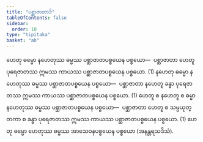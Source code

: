 ```yaml
---
title: "ပစ္ဆာဇာတာဒိ"
tableOfContents: false
sidebar:
  order: 10
type: "tipitaka"
basket: "ab"
---
```



<DynamicBreadcrumb />

<Division number="32">

<Paragraph number="84">
ဟေတု ဓမ္မော နဟေတုဿ ဓမ္မဿ ပစ္ဆာဇာတပစ္စယေန ပစ္စယော—  ပစ္ဆာဇာတာ ဟေတူ ပုရေဇာတဿ ဣမဿ ကာယဿ ပစ္ဆာဇာတပစ္စယေန ပစ္စယော. (1)
</Paragraph>

<Paragraph number="85">
နဟေတု ဓမ္မော နဟေတုဿ ဓမ္မဿ ပစ္ဆာဇာတပစ္စယေန ပစ္စယော—  ပစ္ဆာဇာတာ နဟေတူ ခန္ဓာ ပုရေဇာတဿ ဣမဿ ကာယဿ ပစ္ဆာဇာတပစ္စယေန ပစ္စယော. (1)
</Paragraph>

<Paragraph number="86">
ဟေတူ စ နဟေတူ စ ဓမ္မာ နဟေတုဿ ဓမ္မဿ ပစ္ဆာဇာတပစ္စယေန ပစ္စယော—  ပစ္ဆာဇာတာ ဟေတူ စ သမ္ပယုတ္တကာ စ ခန္ဓာ ပုရေဇာတဿ ဣမဿ ကာယဿ ပစ္ဆာဇာတပစ္စယေန ပစ္စယော. (1)
</Paragraph>

<Paragraph number="87">
ဟေတု ဓမ္မော ဟေတုဿ ဓမ္မဿ အာသေဝနပစ္စယေန ပစ္စယော (အနန္တရသဒိသံ).
</Paragraph>
</Division>
